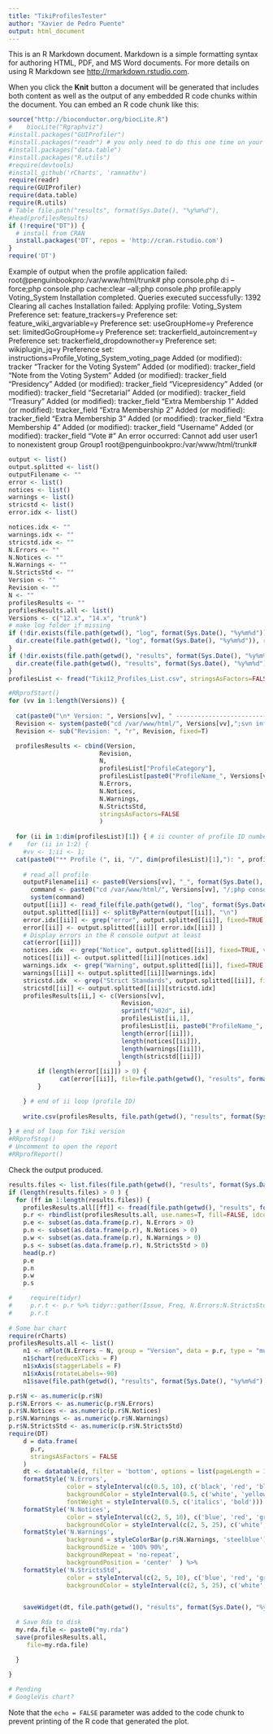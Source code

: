 ```yaml
---
title: "TikiProfilesTester"
author: "Xavier de Pedro Puente"
output: html_document
---
```


This is an R Markdown document. Markdown is a simple formatting syntax for authoring HTML, PDF, and MS Word documents. For more details on using R Markdown see <http://rmarkdown.rstudio.com>.

When you click the **Knit** button a document will be generated that includes both content as well as the output of any embedded R code chunks within the document. You can embed an R code chunk like this:

```r
source("http://bioconductor.org/biocLite.R")
#    biocLite("Rgraphviz")
#install.packages("GUIProfiler")
#install.packages("readr") # you only need to do this one time on your system
#install.packages("data.table")
#install.packages("R.utils")
#require(devtools)
#install_github('rCharts', 'ramnathv')
require(readr)
require(GUIProfiler)
require(data.table)
require(R.utils)
# Table file.path("results", format(Sys.Date(), "%y%m%d"),
#head(profilesResults)
if (!require("DT")) {
  # install from CRAN
  install.packages('DT', repos = 'http://cran.rstudio.com')
}
require('DT')
```

Example of output when the profile application failed:
root@penguinbookpro:/var/www/html/trunk# php console.php d:i --force;php console.php cache:clear --all;php console.php profile:apply Voting_System
Installation completed.
Queries executed successfully: 1392
Clearing all caches
Installation failed:
Applying profile: Voting_System
Preference set: feature_trackers=y
Preference set: feature_wiki_argvariable=y
Preference set: useGroupHome=y
Preference set: limitedGoGroupHome=y
Preference set: trackerfield_autoincrement=y
Preference set: trackerfield_dropdownother=y
Preference set: wikiplugin_jq=y
Preference set: instructions=Profile_Voting_System_voting_page
Added (or modified): tracker "Tracker for the Voting System"
Added (or modified): tracker_field "Note from the Voting System"
Added (or modified): tracker_field "Presidency"
Added (or modified): tracker_field "Vicepresidency"
Added (or modified): tracker_field "Secretarial"
Added (or modified): tracker_field "Treasury"
Added (or modified): tracker_field "Extra Membership 1"
Added (or modified): tracker_field "Extra Membership 2"
Added (or modified): tracker_field "Extra Membership 3"
Added (or modified): tracker_field "Extra Membership 4"
Added (or modified): tracker_field "Username"
Added (or modified): tracker_field "Vote #"
An error occurred: Cannot add user user1 to nonexistent group Group1
root@penguinbookpro:/var/www/html/trunk# 


```r
output <- list()
output.splitted <- list()
outputFilename <- ""
error <- list()
notices <- list()
warnings <- list()
stricstd <- list()
error.idx <- list()

notices.idx <- ""
warnings.idx <- ""
stricstd.idx <- ""
N.Errors <- ""
N.Notices <- ""
N.Warnings <- ""
N.StrictsStd <- ""
Version <- ""
Revision <- ""
N <- ""
profilesResults <- ""
profilesResults.all <- list()
Versions <- c("12.x", "14.x", "trunk")
# make log folder if missing
if (!dir.exists(file.path(getwd(), "log", format(Sys.Date(), "%y%m%d")))) {
  dir.create(file.path(getwd(), "log", format(Sys.Date(), "%y%m%d")), recursive=T)
}
if (!dir.exists(file.path(getwd(), "results", format(Sys.Date(), "%y%m%d")))) {
  dir.create(file.path(getwd(), "results", format(Sys.Date(), "%y%m%d")), recursive=T)
}
profilesList <- fread("Tiki12_Profiles_List.csv", stringsAsFactors=FALSE, data.table=FALSE) 

#RRprofStart()
for (vv in 1:length(Versions)) {
  
  cat(paste0("\n* Version: ", Versions[vv], " -------------------------------------- \n"))
  Revision <- system(paste0("cd /var/www/html/", Versions[vv],";svn info | grep Revision"), intern=TRUE)
  Revision <- sub("Revision: ", "r", Revision, fixed=T)

  profilesResults <- cbind(Version, 
                         Revision, 
                         N, 
                         profilesList["ProfileCategory"],
                         profilesList[paste0("ProfileName_", Versions[vv])],
                         N.Errors,
                         N.Notices,
                         N.Warnings,
                         N.StrictsStd,
                         stringsAsFactors=FALSE
                         ) 
  
  for (ii in 1:dim(profilesList)[1]) { # ii counter of profile ID number
#    for (ii in 1:2) {
    #vv <- 1;ii <- 1;
  cat(paste0("** Profile (", ii, "/", dim(profilesList)[1],"): ", profilesList[ii,paste0("ProfileName_", Versions[vv])], "\n"))
  
    # read all profile
    outputFilename[ii] <- paste0(Versions[vv], "_", format(Sys.Date(), "%y%m%d"), "_p", sprintf("%02d", ii), "_output_", profilesList[ii,paste0("ProfileName_", Versions[vv])], ".txt")
      command <- paste0("cd /var/www/html/", Versions[vv], "/;php console.php d:i --force > \"", file.path(getwd(), "log", format(Sys.Date(), "%y%m%d"), outputFilename[ii]), "\" 2>&1 ;php console.php cache:clear --all >> \"", file.path(getwd(), "log", format(Sys.Date(), "%y%m%d"), outputFilename[ii]), "\" 2>&1;php console.php profile:apply ", profilesList[ii,paste0("ProfileName_", Versions[vv])], " >> \"", file.path(getwd(), "log", format(Sys.Date(), "%y%m%d"), outputFilename[ii]), "\" 2>&1")
      system(command)  
    output[[ii]] <- read_file(file.path(getwd(), "log", format(Sys.Date(), "%y%m%d"), outputFilename[ii]))
    output.splitted[[ii]] <- splitByPattern(output[[ii]], "\n")
    error.idx[[ii]] <- grep("error", output.splitted[[ii]], fixed=TRUE, value=F)
    error[[ii]] <- output.splitted[[ii]][ error.idx[[ii]] ]
    # Display errors in the R console output at least
    cat(error[[ii]])
    notices.idx  <- grep("Notice", output.splitted[[ii]], fixed=TRUE, value=F)
    notices[[ii]] <- output.splitted[[ii]][notices.idx]
    warnings.idx  <- grep("Warning", output.splitted[[ii]], fixed=TRUE, value=F)
    warnings[[ii]] <- output.splitted[[ii]][warnings.idx]
    stricstd.idx  <- grep("Strict Standards", output.splitted[[ii]], fixed=TRUE, value=F)
    stricstd[[ii]] <- output.splitted[[ii]][stricstd.idx]
    profilesResults[ii,] <- c(Versions[vv], 
                               Revision, 
                               sprintf("%02d", ii),
                               profilesList[ii,1],
                               profilesList[ii, paste0("ProfileName_", Versions[vv])],
                               length(error[[ii]]),
                               length(notices[[ii]]),
                               length(warnings[[ii]]),
                               length(stricstd[[ii]])
                              )
        if (length(error[[ii]]) > 0) {
              cat(error[[ii]], file=file.path(getwd(), "results", format(Sys.Date(), "%y%m%d"), paste0("errors_", Versions[vv], "_p", sprintf("%02d", ii),"__", profilesList[ii,paste0("ProfileName_", Versions[vv])],".txt")))
        }

    } # end of ii loop (profile ID)
  
    write.csv(profilesResults, file.path(getwd(), "results", format(Sys.Date(), "%y%m%d"), paste0("results_", Versions[vv], ".csv")), row.names=F)
  
} # end of loop for Tiki version
#RRprofStop()
# Uncomment to open the report
#RRprofReport()

```

Check the output produced.

```r
results.files <- list.files(file.path(getwd(), "results", format(Sys.Date(), "%y%m%d")), pattern="results", ignore.case=T)
if (length(results.files) > 0 ) {
  for (ff in 1:length(results.files)) {
    profilesResults.all[[ff]] <- fread(file.path(getwd(), "results", format(Sys.Date(), "%y%m%d"), results.files[ff])) 
    p.r <- rbindlist(profilesResults.all, use.names=T, fill=FALSE, idcol=NULL)
    p.e <- subset(as.data.frame(p.r), N.Errors > 0)
    p.n <- subset(as.data.frame(p.r), N.Notices > 0)
    p.w <- subset(as.data.frame(p.r), N.Warnings > 0)
    p.s <- subset(as.data.frame(p.r), N.StrictsStd > 0)
    head(p.r)
    p.e
    p.n
    p.w
    p.s

#     require(tidyr)
#     p.r.t <- p.r %>% tidyr::gather(Issue, Freq, N.Errors:N.StrictsStd, na.rm = T)
#     p.r.t
    
# Some bar chart
require(rCharts)
profilesResults.all <- list()
    n1 <- nPlot(N.Errors ~ N, group = "Version", data = p.r, type = "multiBarChart")
    n1$chart(reduceXTicks = F)
    n1$xAxis(staggerLabels = F)
    n1$xAxis(rotateLabels=-90)
    n1$save(file.path(getwd(), "results", format(Sys.Date(), "%y%m%d"), "errors_chart.html"), cdn = F)

p.r$N <- as.numeric(p.r$N)
p.r$N.Errors <- as.numeric(p.r$N.Errors)
p.r$N.Notices <- as.numeric(p.r$N.Notices)
p.r$N.Warnings <- as.numeric(p.r$N.Warnings)
p.r$N.StrictsStd <- as.numeric(p.r$N.StrictsStd)
require(DT)
    d = data.frame(
      p.r,
      stringsAsFactors = FALSE
    )
    dt <- datatable(d, filter = 'bottom', options = list(pageLength = 10)) %>%
    formatStyle('N.Errors',  
                color = styleInterval(c(0.5, 10), c('black', 'red', 'blue')),
                backgroundColor = styleInterval(0.5, c('white', 'yellow')),
                fontWeight = styleInterval(0.5, c('italics', 'bold'))) %>%
    formatStyle('N.Notices',  
                color = styleInterval(c(2, 5, 10), c('blue', 'red', 'green', 'brown')),
                backgroundColor = styleInterval(c(2, 5, 25), c('white', 'snow', 'lightyellow', 'lightgrey'))) %>%
    formatStyle('N.Warnings',
                background = styleColorBar(p.r$N.Warnings, 'steelblue'),
                backgroundSize = '100% 90%',
                backgroundRepeat = 'no-repeat',
                backgroundPosition = 'center'  ) %>%
    formatStyle('N.StrictsStd',  
                color = styleInterval(c(2, 5, 10), c('blue', 'red', 'green', 'brown')),
                backgroundColor = styleInterval(c(2, 5, 25), c('white', 'lightgreen', 'green', 'lightgrey')))

 
    saveWidget(dt, file.path(getwd(), "results", format(Sys.Date(), "%y%m%d"),'error_summary.html'))

  # Save Rda to disk
  my.rda.file <- paste0("my.rda")
  save(profilesResults.all,
     file=my.rda.file)

  }
  
}

# Pending
# GoogleVis chart?
```

Note that the `echo = FALSE` parameter was added to the code chunk to prevent printing of the R code that generated the plot.
